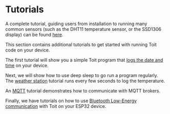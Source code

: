 # Tutorials

A complete tutorial, guiding users from installation to running many common sensors (such as
the DHT11 temperature sensor, or the SSD1306 display) can be found
[here](https://docs.google.com/document/d/1K-TYea7jbYfj2ecMUmr0T0zd4JDpk5lo0mJNOLPUrhc/edit).

This section contains additional tutorials to get started with running Toit code on your device.

The first tutorial will show you a simple Toit program that [logs the date and time](starter) on your device.

Next, we will show how to use deep sleep to go run a program regularly. The
[weather station](starter/weatherstation) tutorial runs every few seconds to log the temperature.

An [MQTT](mqtt) tutorial demonstrates how to communicate with MQTT brokers.

Finally, we have tutorials on how to use [Bluetooth Low-Energy communication](ble) with Toit on your ESP32 device.

